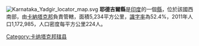 [[Image:Karnataka_Yadgir_locator_map.svg|thumb]]
'''耶德吉爾縣'''是[[印度|印度]]的一個[[縣|縣]]，位於該國西南部，由[[卡納塔克邦|卡納塔克邦]]負責管轄，面積5,234平方公里，[[識字率|識字率]]為52.4%，2011年人口1,172,985，人口密度每平方公里224人。

{{coord|16.7667|N|77.1333|E|type:adm3rd_source:itwiki|display=title}}

{{karnataka}}
{{卡纳塔克邦行政区划小作品}}
[[Category:卡纳塔克邦辖县|Category:卡纳塔克邦辖县]]